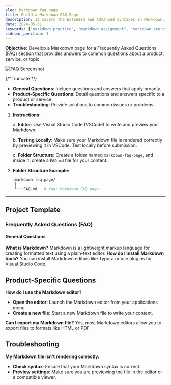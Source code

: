 ```yaml
---
slug: Markdown faq page
title: Build a Markdown FAQ Page
description: It covers the Extended and Advanced syntaxes in Markdown, best practices for writing clear and effective technical content, and tips for organizing structuring and formatting your documents. Whether you're new to Markdown or looking to refine your skills, this guide will help you master the essentials and produce professional-quality documentation # custom description
date: 2024-05-31
keywords: ["markdown practice", "markdown assignment", "markdown exercise", "markdown faq", "markdown faq page"]
sidebar_position: 1
---
```


**Objective:**
Develop a Markdown page for a Frequently Asked Questions (FAQ) section that provides answers to common questions about a product, service, or topic.

![FAQ Screenshot](https://img.freepik.com/free-vector/faq-concept_23-2148157064.jpg?size=626&ext=jpg)

{/* truncate */}


- **General Questions**: Include questions and answers that apply broadly.
- **Product-Specific Questions**: Detail questions and answers specific to a product or service.
- **Troubleshooting**: Provide solutions to common issues or problems.

1. **Instructions:**

    a. **Editor**: Use Visual Studio Code (VSCode) to write and preview your Markdown.

    b. **Testing Locally**: Make sure your Markdown file is rendered correctly by previewing it in VSCode. Test locally before submission.

    c. **Folder Structure**: Create a folder named `markdown-faq-page`, and inside it, create a `FAQ.md` file for your content.

2. **Folder Structure Example:**

```bash showLineNumbers{1-3}
    markdown-faq-page/
    │
    └───FAQ.md   # Your Markdown FAQ page
```

----------
## Project Template
### Frequently Asked Questions (FAQ)
#### General Questions

**What is Markdown?**
Markdown is a lightweight markup language for creating formatted text using a plain-text editor.
**How do I install Markdown tools?**
You can install Markdown editors like Typora or use plugins for Visual Studio Code.

## Product-Specific Questions

**How do I use the Markdown editor?**

- **Open the editor**: Launch the Markdown editor from your applications menu.
- **Create a new file**: Start a new Markdown file to write your content.

**Can I export my Markdown file?**
Yes, most Markdown editors allow you to export files to formats like HTML or PDF.

## Troubleshooting

**My Markdown file isn't rendering correctly.**

- **Check syntax**: Ensure that your Markdown syntax is correct.
- **Preview settings**: Make sure you are previewing the file in the editor or a compatible viewer.
